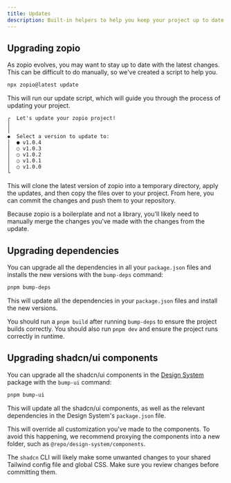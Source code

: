 ```yaml
---
title: Updates
description: Built-in helpers to help you keep your project up to date.
---
```


## Upgrading zopio

As zopio evolves, you may want to stay up to date with the latest changes. This can be difficult to do manually, so we've created a script to help you.

```sh Terminal
npx zopio@latest update
```

This will run our update script, which will guide you through the process of updating your project.

```
┌  Let's update your zopio project!
│
│
◆  Select a version to update to:
│  ● v1.0.4
│  ○ v1.0.3
│  ○ v1.0.2
│  ○ v1.0.1
│  ○ v1.0.0
└
```

This will clone the latest version of zopio into a temporary directory, apply the updates, and then copy the files over to your project. From here, you can commit the changes and push them to your repository.

<Tip>Because zopio is a boilerplate and not a library, you'll likely need to manually merge the changes you've made with the changes from the update.</Tip>

## Upgrading dependencies

You can upgrade all the dependencies in all your `package.json` files and installs the new versions with the `bump-deps` command:

```sh Terminal
pnpm bump-deps
```

This will update all the dependencies in your `package.json` files and install the new versions.

<Tip>You should run a `pnpm build` after running `bump-deps` to ensure the project builds correctly. You should also run `pnpm dev` and ensure the project runs correctly in runtime.</Tip>

## Upgrading shadcn/ui components

You can upgrade all the shadcn/ui components in the [Design System](/packages/design-system/components) package with the `bump-ui` command:

```sh Terminal
pnpm bump-ui
```

This will update all the shadcn/ui components, as well as the relevant dependencies in the Design System's `package.json` file.

<Warning>This will override all customization you've made to the components. To avoid this happening, we recommend proxying the components into a new folder, such as `@repo/design-system/components`.</Warning>

<Warning>The `shadcn` CLI will likely make some unwanted changes to your shared Tailwind config file and global CSS. Make sure you review changes before committing them.</Warning>